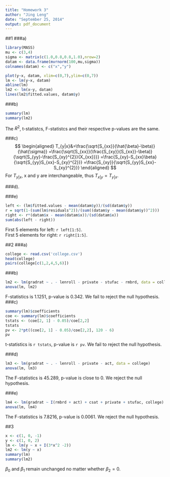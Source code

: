 ```yaml
---
title: "Homework 3"
author: "Jing Leng"
date: "September 25, 2014"
output: pdf_document
---
```

##1 
###a)
```r
library(MASS)
mu <- c(3,4)
sigma <- matrix(c(1.0,0.8,0.8,1.0),nrow=2)
datam <- data.frame(mvrnorm(100,mu,sigma))
colnames(datam) <- c("x","y")

plot(y~x, datam, xlim=c(0,7),ylim=c(0,7))
lm <- lm(y~x, datam)
abline(lm)
lm2 <- lm(x~y, datam)
lines(lm2$fitted.values, datam$y)
```

###b) 
```r

summary(lm)
summary(lm2)
```


The $R^{2}$, t-statistcs, F-statistcs and their respective p-values are the same.  

###c)
$$
\begin{aligned}
T_{y|x}&=\frac{\sqrt{S_{xx}}(\hat{\beta}-\beta)}{\hat{\sigma}}
=\frac{\sqrt{S_{xx}}(\frac{S_{xy}}{S_{xx}}-\beta)}{\sqrt{S_{yy}-\frac{S_{xy}^{2}}{X_{xx}}}}
=\frac{S_{xy}-S_{xx}\beta}{\sqrt{S_{yy}S_{xx}-S_{xy}^{2}}}
=\frac{S_{xy}}{\sqrt{S_{yy}S_{xx}-S_{xy}^{2}}} 
\end{aligned} 
$$
For $T_{y|x}$, x and y are interchangeable, thus $T_{x|y}=T_{y|x}$.  

###d). 
  
  
  
  
  
  
  
  
###e)
```r
left <- (lm$fitted.values - mean(datam$y))/(sd(datam$y))
r = sqrt(1-(sum(lm$residuals^2))/(sum((datam$y - mean(datam$y))^2)))
right <- r*(datam$x - mean(datam$x))/(sd(datam$x))
sum(abs(left - right))
```
First 5 elements for left: `r left[1:5]`.  
First 5 elements for right: `r right[1:5]`. 

##2 
###a)
```r
college <- read.csv('college.csv')
head(college)
pairs(college[c(1,2,4,5,6)])
```

###b) 
```r
lm2 <- lm(gradrat ~ . - lenroll - private - stufac - rmbrd, data = college) 
anova(lm, lm2)
``` 
  
F-statistics is 1.1251, p-value is 0.342. We fail to reject the null hypothesis. 
###c)
```r
summary(lm)$coefficients
coe <- summary(lm)$coefficients
tstats <- (coe[2, 1] - 0.05)/coe[2,2]
tstats
pv <- 2*pt((coe[2, 1] - 0.05)/coe[2,2], 120 - 6)
pv
```
  
t-statistics is `r tstats`, p-value is `r pv`. We fail to reject the null hypothesis. 

###d)
```r
lm3 <- lm(gradrat ~ . - lenroll - private - act, data = college)
anova(lm, lm3)
```
The F-statistics is 45.289, p-value is close to 0. We reject the null hypothesis. 

###e)
```r
lm4 <- lm(gradrat ~ I(rmbrd + act) + csat + private + stufac, college)
anova(lm, lm4)
```
The F-statistics is 7.8216, p-value is 0.0061. We reject the null hypothesis. 

##3
```r
x <- c(1, 0, -1)
y <- c(1, 0, 2)
lm <- lm(y ~ x + I(3*x^2 -2))
lm2 <- lm(y ~ x)
summary(lm)
summary(lm2)
```
$\beta_{0}$ and $\beta_{1}$ remain unchanged no matter whether $\beta_{2}=0$. 